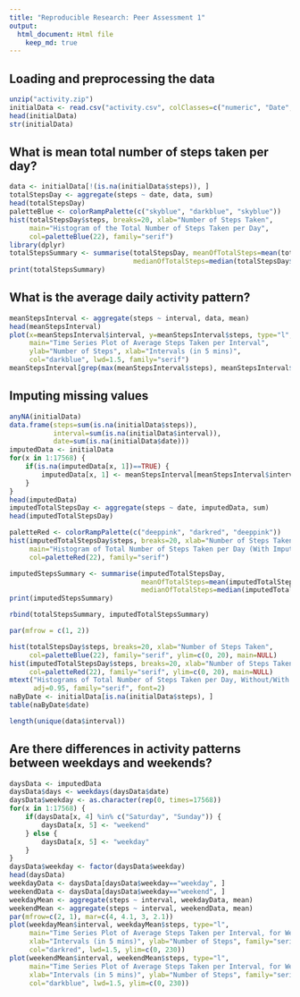 ```yaml
---
title: "Reproducible Research: Peer Assessment 1"
output: 
  html_document: Html file
    keep_md: true
---
```



## Loading and preprocessing the data

```r
unzip("activity.zip")
initialData <- read.csv("activity.csv", colClasses=c("numeric", "Date", "numeric"))
head(initialData)
str(initialData)
```

## What is mean total number of steps taken per day?

```r
data <- initialData[!(is.na(initialData$steps)), ]
totalStepsDay <- aggregate(steps ~ date, data, sum)
head(totalStepsDay)
paletteBlue <- colorRampPalette(c("skyblue", "darkblue", "skyblue"))
hist(totalStepsDay$steps, breaks=20, xlab="Number of Steps Taken", 
     main="Histogram of the Total Number of Steps Taken per Day",
     col=paletteBlue(22), family="serif")
library(dplyr)
totalStepsSummary <- summarise(totalStepsDay, meanOfTotalSteps=mean(totalStepsDay$steps),
                               medianOfTotalSteps=median(totalStepsDay$steps))
print(totalStepsSummary)
```

## What is the average daily activity pattern?
```r
meanStepsInterval <- aggregate(steps ~ interval, data, mean)
head(meanStepsInterval)
plot(x=meanStepsInterval$interval, y=meanStepsInterval$steps, type="l",
     main="Time Series Plot of Average Steps Taken per Interval",
     ylab="Number of Steps", xlab="Intervals (in 5 mins)",
     col="darkblue", lwd=1.5, family="serif")
meanStepsInterval[grep(max(meanStepsInterval$steps), meanStepsInterval$steps), ]
```


## Imputing missing values
```r
anyNA(initialData)
data.frame(steps=sum(is.na(initialData$steps)), 
           interval=sum(is.na(initialData$interval)), 
           date=sum(is.na(initialData$date)))
imputedData <- initialData
for(x in 1:17568) {
    if(is.na(imputedData[x, 1])==TRUE) {
        imputedData[x, 1] <- meanStepsInterval[meanStepsInterval$interval %in% imputedData[x, 3], 2]
    }
}
head(imputedData)
imputedTotalStepsDay <- aggregate(steps ~ date, imputedData, sum)
head(imputedTotalStepsDay)

paletteRed <- colorRampPalette(c("deeppink", "darkred", "deeppink"))
hist(imputedTotalStepsDay$steps, breaks=20, xlab="Number of Steps Taken", 
     main="Histogram of Total Number of Steps Taken per Day (With Imputed Values)",
     col=paletteRed(22), family="serif")

imputedStepsSummary <- summarise(imputedTotalStepsDay, 
                                 meanOfTotalSteps=mean(imputedTotalStepsDay$steps), 
                                 medianOfTotalSteps=median(imputedTotalStepsDay$steps))  
print(imputedStepsSummary)

rbind(totalStepsSummary, imputedTotalStepsSummary)

par(mfrow = c(1, 2))

hist(totalStepsDay$steps, breaks=20, xlab="Number of Steps Taken", 
     col=paletteBlue(22), family="serif", ylim=c(0, 20), main=NULL)
hist(imputedTotalStepsDay$steps, breaks=20, xlab="Number of Steps Taken", 
     col=paletteRed(22), family="serif", ylim=c(0, 20), main=NULL)
mtext("Histograms of Total Number of Steps Taken per Day, Without/With Imputed Values",
      adj=0.95, family="serif", font=2)
naByDate <- initialData[is.na(initialData$steps), ]
table(naByDate$date)

length(unique(data$interval))
```


## Are there differences in activity patterns between weekdays and weekends?

```r
daysData <- imputedData
daysData$days <- weekdays(daysData$date)
daysData$weekday <- as.character(rep(0, times=17568))
for(x in 1:17568) {
    if(daysData[x, 4] %in% c("Saturday", "Sunday")) {
        daysData[x, 5] <- "weekend"
    } else {
        daysData[x, 5] <- "weekday"
    }
}
daysData$weekday <- factor(daysData$weekday)
head(daysData)
weekdayData <- daysData[daysData$weekday=="weekday", ]
weekendData <- daysData[daysData$weekday=="weekend", ]
weekdayMean <- aggregate(steps ~ interval, weekdayData, mean)
weekendMean <- aggregate(steps ~ interval, weekendData, mean)
par(mfrow=c(2, 1), mar=c(4, 4.1, 3, 2.1))
plot(weekdayMean$interval, weekdayMean$steps, type="l",
     main="Time Series Plot of Average Steps Taken per Interval, for Weekdays",
     xlab="Intervals (in 5 mins)", ylab="Number of Steps", family="serif",
     col="darkred", lwd=1.5, ylim=c(0, 230))
plot(weekendMean$interval, weekendMean$steps, type="l",
     main="Time Series Plot of Average Steps Taken per Interval, for Weekends",
     xlab="Intervals (in 5 mins)", ylab="Number of Steps", family="serif",
     col="darkblue", lwd=1.5, ylim=c(0, 230))
```


